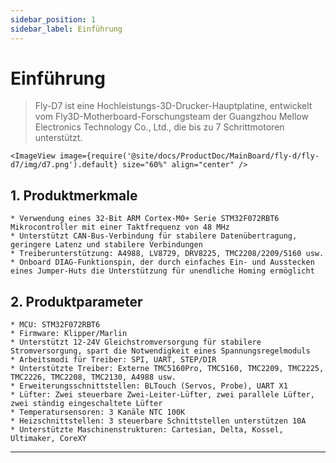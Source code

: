 ```yaml
---
sidebar_position: 1
sidebar_label: Einführung
---
```



# Einführung

> Fly-D7 ist eine Hochleistungs-3D-Drucker-Hauptplatine, entwickelt vom Fly3D-Motherboard-Forschungsteam der Guangzhou Mellow Electronics Technology Co., Ltd., die bis zu 7 Schrittmotoren unterstützt.


    <ImageView image={require('@site/docs/ProductDoc/MainBoard/fly-d/fly-d7/img/d7.png').default} size="60%" align="center" />

## **1. Produktmerkmale**

    * Verwendung eines 32-Bit ARM Cortex-M0+ Serie STM32F072RBT6 Mikrocontroller mit einer Taktfrequenz von 48 MHz
    * Unterstützt CAN-Bus-Verbindung für stabilere Datenübertragung, geringere Latenz und stabilere Verbindungen
    * Treiberunterstützung: A4988, LV8729, DRV8225, TMC2208/2209/5160 usw.
    * Onboard DIAG-Funktionspin, der durch einfaches Ein- und Ausstecken eines Jumper-Huts die Unterstützung für unendliche Homing ermöglicht

## 2. Produktparameter

    * MCU: STM32F072RBT6
    * Firmware: Klipper/Marlin
    * Unterstützt 12-24V Gleichstromversorgung für stabilere Stromversorgung, spart die Notwendigkeit eines Spannungsregelmoduls
    * Arbeitsmodi für Treiber: SPI, UART, STEP/DIR
    * Unterstützte Treiber: Externe TMC5160Pro, TMC5160, TMC2209, TMC2225, TMC2226, TMC2208, TMC2130, A4988 usw.
    * Erweiterungsschnittstellen: BLTouch (Servos, Probe), UART X1
    * Lüfter: Zwei steuerbare Zwei-Leiter-Lüfter, zwei parallele Lüfter, zwei ständig eingeschaltete Lüfter
    * Temperatursensoren: 3 Kanäle NTC 100K
    * Heizschnittstellen: 3 steuerbare Schnittstellen unterstützen 10A
    * Unterstützte Maschinenstrukturen: Cartesian, Delta, Kossel, Ultimaker, CoreXY


----